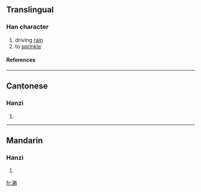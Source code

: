 ==Translingual==
===Han character===
{{Han char|rn=85|rad=水|as=12|sn=15|four=3912<sub>7</sub>|canj=水竹木月 (EHDB)}}
# driving [[rain]]
# to [[sprinkle]]
====References====
{{Han ref|kx=0650.270|dkj=18285|dj=1061.080|hdz=31743.040|uh=6F72|ud=28530|bh=E64C|bd=58956}}

----
==Cantonese==
===Hanzi===
{{yue-hanzi|jyut=|y=sau3}}
# {{defn|Cantonese}}

----
==Mandarin==
===Hanzi===
{{cmn-hanzi|pin=[[shào]] (shao4)|wg=shao<sup>4</sup>}}
# {{defn|Mandarin}}

[[fr:潲]]